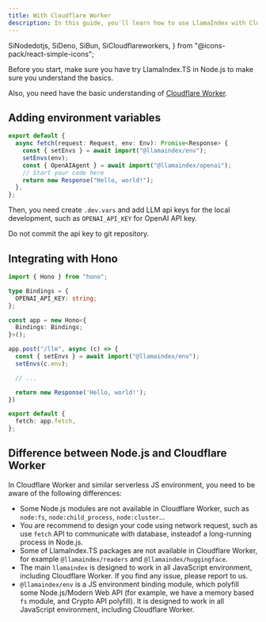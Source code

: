 ```yaml
---
title: With Cloudflare Worker
description: In this guide, you'll learn how to use LlamaIndex with CloudFlare Worker
---
```


  SiNodedotjs,
  SiDeno,
  SiBun,
  SiCloudflareworkers,
} from "@icons-pack/react-simple-icons";

Before you start, make sure you have try LlamaIndex.TS in Node.js to make sure you understand the basics.

<Card
  title="Getting Started with LlamaIndex.TS in Node.js"
  href="/docs/llamaindex/getting_started/frameworks/node"
/>

Also, you need have the basic understanding of <a href='https://developers.cloudflare.com/workers/'><SiCloudflareworkers className="inline mr-2" color="#F38020" />Cloudflare Worker</a>.

## Adding environment variables

```ts
export default {
  async fetch(request: Request, env: Env): Promise<Response> {
    const { setEnvs } = await import("@llamaindex/env");
    setEnvs(env);
    const { OpenAIAgent } = await import("@llamaindex/openai");
    // Start your code here
    return new Response("Hello, world!");
  },
};
```

Then, you need create `.dev.vars` and add LLM api keys for the local development, such as `OPENAI_API_KEY` for OpenAI API key.

<Callout type="warn">Do not commit the api key to git repository.</Callout>

## Integrating with Hono

```ts
import { Hono } from "hono";

type Bindings = {
  OPENAI_API_KEY: string;
};

const app = new Hono<{
  Bindings: Bindings;
}>();

app.post("/llm", async (c) => {
  const { setEnvs } = await import("@llamaindex/env");
  setEnvs(c.env);

  // ...

  return new Response('Hello, world!');
})

export default {
  fetch: app.fetch,
};
```

## Difference between Node.js and Cloudflare Worker

In Cloudflare Worker and similar serverless JS environment, you need to be aware of the following differences:

- Some Node.js modules are not available in Cloudflare Worker, such as `node:fs`, `node:child_process`, `node:cluster`...
- You are recommend to design your code using network request, such as use `fetch` API to communicate with database, insteadof a long-running process in Node.js.
- Some of LlamaIndex.TS packages are not available in Cloudflare Worker, for example `@llamaindex/readers` and `@llamaindex/huggingface`.
- The main `llamaindex` is designed to work in all JavaScript environment, including Cloudflare Worker. If you find any issue, please report to us.
- `@llamaindex/env` is a JS environment binding module, which polyfill some Node.js/Modern Web API (for example, we have a memory based `fs` module, and Crypto API polyfill). It is designed to work in all JavaScript environment, including Cloudflare Worker.


